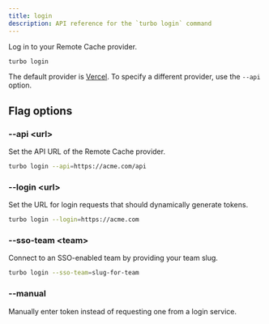 ```yaml
---
title: login
description: API reference for the `turbo login` command
---
```


Log in to your Remote Cache provider.

```bash title="Terminal"
turbo login
```

The default provider is [Vercel](https://vercel.com/). To specify a different provider, use the `--api` option.

## Flag options

### --api \<url>

Set the API URL of the Remote Cache provider.

```bash title="Terminal"
turbo login --api=https://acme.com/api
```

### --login \<url>

Set the URL for login requests that should dynamically generate tokens.

```bash title="Terminal"
turbo login --login=https://acme.com
```

### --sso-team \<team>

Connect to an SSO-enabled team by providing your team slug.

```bash title="Terminal"
turbo login --sso-team=slug-for-team
```

### --manual

Manually enter token instead of requesting one from a login service.
